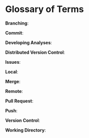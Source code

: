 # Glossary of Terms

__Branching__:

__Commit__:

__Developing Analyses__:

__Distributed Version Control__:

__Issues__:

__Local__:

__Merge__:

__Remote__:

__Pull Request__:

__Push__: 

__Version Control__:

__Working Directory__:

